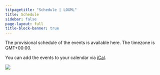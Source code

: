 ```yaml
---
titpagetitle: "Schedule | LOGML"
title: Schedule
sidebar: false
page-layout: full
title-block-banner: true 
---
```


The provisional schedule of the events is available here. The timezone is GMT+00:00. 

You can add the events to your calendar via [iCal](https://calendar.google.com/calendar/ical/logml.committee%40gmail.com/public/basic.ics).


![](img/calendar.png)

